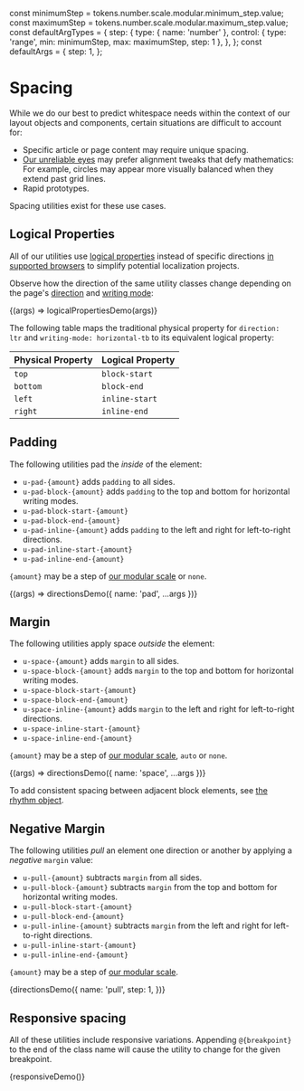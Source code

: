 const minimumStep = tokens.number.scale.modular.minimum_step.value;
const maximumStep = tokens.number.scale.modular.maximum_step.value;
const defaultArgTypes = {
  step: {
    type: { name: 'number' },
    control: { type: 'range', min: minimumStep, max: maximumStep, step: 1 },
  },
};
const defaultArgs = {
  step: 1,
};

<Meta title="Utilities/Spacing" />

# Spacing

While we do our best to predict whitespace needs within the context of our layout objects and components, certain situations are difficult to account for:

- Specific article or page content may require unique spacing.
- [Our unreliable eyes](https://en.wikipedia.org/wiki/Optical_illusion) may prefer alignment tweaks that defy mathematics: For example, circles may appear more visually balanced when they extend past grid lines.
- Rapid prototypes.

Spacing utilities exist for these use cases.

## Logical Properties

All of our utilities use [logical properties](https://www.w3.org/TR/css-logical-1/) instead of specific directions [in supported browsers](https://caniuse.com/#feat=css-logical-props) to simplify potential localization projects.

Observe how the direction of the same utility classes change depending on the page's [direction](https://developer.mozilla.org/en-US/docs/Web/CSS/direction) and [writing mode](https://developer.mozilla.org/en-US/docs/Web/CSS/writing-mode):

<Canvas>
  <Story
    name="Logical Properties"
    args={{ ...defaultArgs, name: 'space' }}
    argTypes={{
      ...defaultArgTypes,
      name: {
        type: { name: 'enum' },
        control: { type: 'inline-radio', options: ['space', 'pad'] },
      },
    }}
  >
    {(args) => logicalPropertiesDemo(args)}
  </Story>
</Canvas>

The following table maps the traditional physical property for `direction: ltr` and `writing-mode: horizontal-tb` to its equivalent logical property:

| Physical Property | Logical Property |
| ----------------- | ---------------- |
| `top`             | `block-start`    |
| `bottom`          | `block-end`      |
| `left`            | `inline-start`   |
| `right`           | `inline-end`     |

## Padding

The following utilities pad the _inside_ of the element:

- `u-pad-{amount}` adds `padding` to all sides.
- `u-pad-block-{amount}` adds `padding` to the top and bottom for horizontal writing modes.
- `u-pad-block-start-{amount}`
- `u-pad-block-end-{amount}`
- `u-pad-inline-{amount}` adds `padding` to the left and right for left-to-right directions.
- `u-pad-inline-start-{amount}`
- `u-pad-inline-end-{amount}`

`{amount}` may be a step of [our modular scale](/docs/design-modular-scale--page) or `none`.

<Canvas>
  <Story name="Padding" args={defaultArgs} argTypes={defaultArgTypes}>
    {(args) => directionsDemo({ name: 'pad', ...args })}
  </Story>
</Canvas>

## Margin

The following utilities apply space _outside_ the element:

- `u-space-{amount}` adds `margin` to all sides.
- `u-space-block-{amount}` adds `margin` to the top and bottom for horizontal writing modes.
- `u-space-block-start-{amount}`
- `u-space-block-end-{amount}`
- `u-space-inline-{amount}` adds `margin` to the left and right for left-to-right directions.
- `u-space-inline-start-{amount}`
- `u-space-inline-end-{amount}`

`{amount}` may be a step of [our modular scale](/docs/design-modular-scale--page), `auto` or `none`.

<Canvas>
  <Story name="Margin" args={defaultArgs} argTypes={defaultArgTypes}>
    {(args) => directionsDemo({ name: 'space', ...args })}
  </Story>
</Canvas>

To add consistent spacing between adjacent block elements, see [the rhythm object](/docs/objects-rhythm--default-story).

## Negative Margin

The following utilities _pull_ an element one direction or another by applying a _negative_ `margin` value:

- `u-pull-{amount}` subtracts `margin` from all sides.
- `u-pull-block-{amount}` subtracts `margin` from the top and bottom for horizontal writing modes.
- `u-pull-block-start-{amount}`
- `u-pull-block-end-{amount}`
- `u-pull-inline-{amount}` subtracts `margin` from the left and right for left-to-right directions.
- `u-pull-inline-start-{amount}`
- `u-pull-inline-end-{amount}`

`{amount}` may be a step of [our modular scale](/docs/design-modular-scale--page).

<Canvas>
  <Story name="Negative Margin">
    {directionsDemo({
      name: 'pull',
      step: 1,
    })}
  </Story>
</Canvas>

## Responsive spacing

All of these utilities include responsive variations. Appending `@{breakpoint}` to the end of the class name will cause the utility to change for the given breakpoint.

<Canvas>
  <Story name="Responsive">{responsiveDemo()}</Story>
</Canvas>

